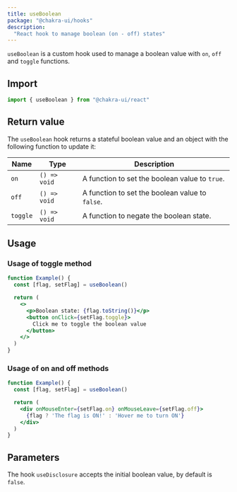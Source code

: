 ```yaml
---
title: useBoolean
package: "@chakra-ui/hooks"
description:
  "React hook to manage boolean (on - off) states"
---
```


`useBoolean` is a custom hook used to manage a boolean value with `on`, `off` and `toggle` functions.

## Import

```js
import { useBoolean } from "@chakra-ui/react"
```

## Return value

The `useBoolean` hook returns a stateful boolean value and an object with the following function to update it:

| Name       | Type         |  Description                                                         |
| ---------- | ------------ | -------------------------------------------------------------------------- |
| `on`       | `() => void` | A function to set the boolean value to `true`.   |
| `off`      | `() => void` | A function to set the boolean value to `false`.  |
| `toggle`   | `() => void` | A function to negate the boolean state.          |

## Usage

### Usage of toggle method

```jsx
function Example() {
  const [flag, setFlag] = useBoolean()

  return (
    <>
      <p>Boolean state: {flag.toString()}</p>
      <button onClick={setFlag.toggle}>
        Click me to toggle the boolean value
      </button>
    </>
  )
}
```

### Usage of on and off methods

```jsx
function Example() {
  const [flag, setFlag] = useBoolean()

  return (
    <div onMouseEnter={setFlag.on} onMouseLeave={setFlag.off}>
      {flag ? 'The flag is ON!' : 'Hover me to turn ON'}
    </div>
  )
}
```

## Parameters

The hook `useDisclosure` accepts the initial boolean value, by default is `false`.
